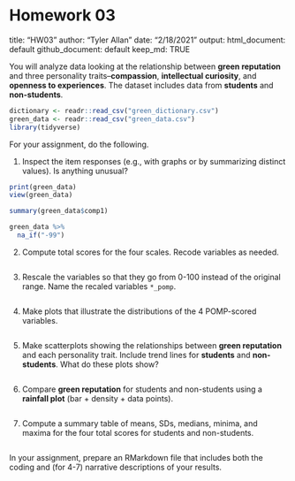 # Homework 03

title: "HW03"
author: "Tyler Allan"
date: "2/18/2021"
output: 
    html_document: default 
    github_document: default 
    keep_md: TRUE


You will analyze data looking at the relationship between **green reputation** and three personality traits--**compassion**, **intellectual curiosity**, and **openness to experiences**.
The dataset includes data from **students** and **non-students**.

```r
dictionary <- readr::read_csv("green_dictionary.csv")
green_data <- readr::read_csv("green_data.csv")
library(tidyverse)
```

For your assignment, do the following.

  1. Inspect the item responses (e.g., with graphs or by summarizing distinct values). 
     Is anything unusual?

```r
print(green_data)
view(green_data)

summary(green_data$comp1)

green_data %>% 
  na_if("-99")


```

  2. Compute total scores for the four scales. 
     Recode variables as needed.
     
```r

```

  3. Rescale the variables so that they go from 0-100 instead of the original range.
     Name the recaled variables `*_pomp`.

```r

```

  4. Make plots that illustrate the distributions of the 4 POMP-scored variables.

```r

```

  5. Make scatterplots showing the relationships between **green reputation** and each personality trait.
     Include trend lines for **students** and **non-students**.
     What do these plots show?

```r

```

  6. Compare **green reputation** for students and non-students using a **rainfall plot** (bar + density + data points).

```r

```

  7. Compute a summary table of means, SDs, medians, minima, and maxima for the four total scores for students and non-students.
  
```r

```

  
In your assignment, prepare an RMarkdown file that includes both the coding and (for 4-7) narrative descriptions of your results.
